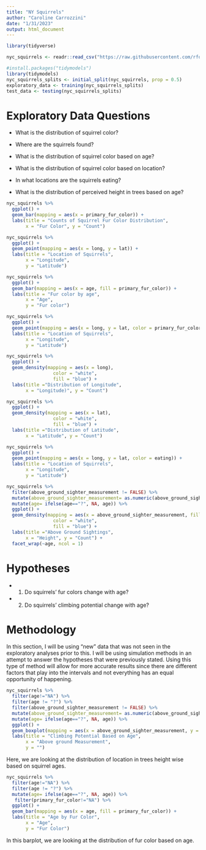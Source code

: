 ```yaml
---
title: "NY Squirrels"
author: "Caroline Carrozzini"
date: "1/31/2023"
output: html_document
---
```


```r
library(tidyverse)
```
```r
nyc_squirrels <- readr::read_csv("https://raw.githubusercontent.com/rfordatascience/tidytuesday/master/data/2019/2019-10-29/nyc_squirrels.csv")
```

```r
#install.packages("tidymodels")
library(tidymodels)
nyc_squirrels_splits <- initial_split(nyc_squirrels, prop = 0.5)
exploratory_data <- training(nyc_squirrels_splits)
test_data <- testing(nyc_squirrels_splits)
```


# Exploratory Data Questions

+ What is the distribution of squirrel color?

+ Where are the squirrels found?

+ What is the distribution of squirrel color based on age?

+ What is the distribution of squirrel color based on location?

+ In what locations are the squirrels eating?

+ What is the distribution of perceived height in trees based on age?

```r
nyc_squirrels %>%
  ggplot() + 
  geom_bar(mapping = aes(x = primary_fur_color)) + 
  labs(title = "Counts of Squirrel Fur Color Distribution", 
       x = "Fur Color", y = "Count")
```

```r
nyc_squirrels %>%
  ggplot() +
  geom_point(mapping = aes(x = long, y = lat)) +
  labs(title = "Location of Squirrels",
       x = "Longitude",
       y = "Latitude")
```

```r
nyc_squirrels %>%
  ggplot() +
  geom_bar(mapping = aes(x = age, fill = primary_fur_color)) +
  labs(title = "Fur color by age",
       x = "Age",
       y = "Fur color")
```

```r
nyc_squirrels %>%
  ggplot() +
  geom_point(mapping = aes(x = long, y = lat, color = primary_fur_color)) +
  labs(title = "Location of Squirrels",
       x = "Longitude",
       y = "Latitude")
```

```r
nyc_squirrels %>%
  ggplot() +
  geom_density(mapping = aes(x = long),
                 color = "white",
                 fill = "blue") +
  labs(title ="Distribution of Longitude",
       x = "Longitude)", y = "Count")
```

```r
nyc_squirrels %>%
  ggplot() +
  geom_density(mapping = aes(x = lat),
                 color = "white",
                 fill = "blue") +
  labs(title ="Distribution of Latitude",
       x = "Latitude", y = "Count")
```

```r
nyc_squirrels %>%
  ggplot() +
  geom_point(mapping = aes(x = long, y = lat, color = eating)) +
  labs(title = "Location of Squirrels",
       x = "Longitude",
       y = "Latitude")
```

```r
nyc_squirrels %>%
  filter(above_ground_sighter_measurement != FALSE) %>%
  mutate(above_ground_sighter_measurement= as.numeric(above_ground_sighter_measurement)) %>%
  mutate(age= ifelse(age=="?", NA, age)) %>%
  ggplot() +
  geom_density(mapping = aes(x = above_ground_sighter_measurement, fill= age),
                 color = "white",
                 fill = "blue") +
  labs(title ="Above Ground Sightings",
       x = "Height", y = "Count") +
  facet_wrap(~age, ncol = 1)
```

# Hypotheses

+ 1. Do squirrels' fur colors change with age?
+ 2. Do squirrels' climbing potential change with age?

# Methodology

In this section, I will be using "new" data that was not seen in the exploratory analyses prior to this. I will be using simulation methods in an attempt to answer the hypotheses that were previously stated. Using this type of method will allow for more accurate results since there are different factors that play into the intervals and not everything has an equal opportunity of happening. 

```r
nyc_squirrels %>%
  filter(age!="NA") %>%
  filter(age != "?") %>%
  filter(above_ground_sighter_measurement != FALSE) %>%
  mutate(above_ground_sighter_measurement= as.numeric(above_ground_sighter_measurement)) %>%
  mutate(age= ifelse(age=="?", NA, age)) %>%
  ggplot() +
  geom_boxplot(mapping = aes(x = above_ground_sighter_measurement, y = age)) +
  labs(title = "Climbing Potential Based on Age",
       x = "Above ground Measurement",
       y = "")
```

Here, we are looking at the distribution of location in trees height wise based on squirrel ages. 

```r
nyc_squirrels %>%
  filter(age!="NA") %>%
  filter(age != "?") %>%
  mutate(age= ifelse(age=="?", NA, age)) %>%
   filter(primary_fur_color!="NA") %>%
  ggplot() +
  geom_bar(mapping = aes(x = age, fill = primary_fur_color)) +
  labs(title = "Age by Fur Color",
       x = "Age",
       y = "Fur Color")
```

In this barplot, we are looking at the distribution of fur color based on age. 

